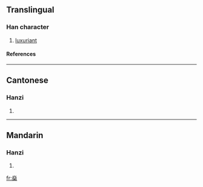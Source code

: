 ==Translingual==
===Han character===
{{Han char|rn=86|rad=火|as=12|sn=16|four=9090<sub>4</sub>|canj=火火火木 (FFFD)}}
# [[luxuriant]]
====References====
{{Han ref|kx=0682.190|dkj=19408|dj=1094.140|hdz=32237.020|uh=71CA|ud=29130|bh=EA50|bd=59984}}

----
==Cantonese==
===Hanzi===
{{yue-hanzi|jyut=|y=san1}}
# {{defn|Cantonese}}

----
==Mandarin==
===Hanzi===
{{cmn-hanzi|pin=[[qiáo]] (qiao2), [[shēn]] (shen1)|wg=ch'iao<sup>2</sup>, shen<sup>1</sup>}}
# {{defn|Mandarin}}

[[fr:燊]]